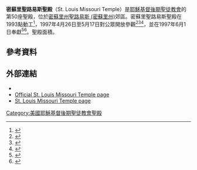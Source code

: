 {{Infobox religious building
| 名字 = 密蘇里州聖路易斯聖殿
| 圖片 = 
| 圖片說明 = St. Louis Missouri Temple
| 地圖 =
| 地圖尺寸 =
| 地圖說明 =
| 坐標 = {{coord|38.63965|-90.46468|format=dms|type:landmark_region:US-MO|display=title}}
| 宗教 = [[基督教|基督教]]
| 位置 =
| 神 =
| 宗教禮儀 =
| 派別 = [[耶穌基督後期聖徒教會|耶穌基督後期聖徒教會]]
| 節日 =
| 小區 =
| 分區 =
| 基層政權 = [[鎮和鄉_(密蘇里州)|鎮和鄉]]
| 區 =
| 領地 =
| 地方行政區 =
| 州 = [[密蘇里州|密蘇里州]]
| 省 =
| 地區 =
| 國家 = [[美國|美國]]
| 行政 =
| 開光年份 =
| 狀態 =
| 傳統稱號 =
| 所有者 =
| 領導 =
| 婆多羅迦 =
| 主保聖人 =
| 官方網站 =
| 建築師 =
| 建築類型 =
| 建築風格 = [[现代建築|现代式]]
| 建築材料 =
| 建立者 =
| 資助者 =
| 總承包商 =
| 建立日期 =
| 奠基 = 1993年10月30日由戈登·興格萊長老主待
| 竣工 = 1997年6月1日至5日由戈登·興格萊會長奉獻
| 建設成本 =
| 毀壞 =
| 正立面朝向 =
| 容納人數 =
| 長度 =
| 寬度 =
| 中殿寬度 =
| 內部面積 = 5458平方公尺
| 最高高度 =
| 穹頂 =
| 外穹頂高度 =
| 內穹頂高度 =
| 外穹頂直徑 =
| 內穹頂直徑 =
| 宣禮塔 =
| 宣禮塔高度 =
| 尖塔 =
| 尖塔高度 = 
| 場地面積 = 5.7公頃
| 寺廟 =
| 紀念碑 =
| 神社 =
| 碑銘 =
| 海拔 =
| 官方名稱1 =
| 類型1 =
| 標準1 =
| 指定日期1 =
| 父列表1 =
| 參考編號1 =
| 官方名稱2 =
| 類型2 =
| 標準2 =
| 指定日期2 =
| 父列表2 = 
| 參考編號2 = 50
}}

'''密蘇里聖路易斯聖殿'''（St. Louis Missouri Temple）是[[耶穌基督後期聖徒教會|耶穌基督後期聖徒教會]]的第50座聖殿，位於[[密蘇里州|密蘇里州]][[聖路易斯_(密蘇里州)|聖路易斯 (密蘇里州)]]郊區。密蘇里聖路易斯聖殿在1993點動工<ref>{{citation |url= http://www.ldschurchnewsarchive.com/articles/23454/Ground-is-broken-on-cold-day-for-temple-in-St-Louis-Mo.html |title= Ground is broken on cold day for temple in St. Louis, Mo. |first= John L. |last= Hart |date= Nov 6, 1993 |newspaper= [[Church_News|Church News]] |access-date= 2016-04-21 |archive-url= https://web.archive.org/web/20160304031515/http://www.ldschurchnewsarchive.com/articles/23454/Ground-is-broken-on-cold-day-for-temple-in-St-Louis-Mo.html |archive-date= 2016-03-04 |dead-url= yes }}</ref>，1997年4月26日至5月17日對公眾開放參觀<ref>{{citation |url= http://www.ldschurchnewsarchive.com/articles/29776/St-Louis-Temple-doors-open-to-public-in-April.html |title= St. Louis Temple doors open to public in April |date= Jan 11, 1997 |newspaper= Church News |access-date= 2016-04-21 |archive-url= https://web.archive.org/web/20160303235900/http://www.ldschurchnewsarchive.com/articles/29776/St-Louis-Temple-doors-open-to-public-in-April.html |archive-date= 2016-03-03 |dead-url= yes }}</ref><ref>{{citation |url= http://www.ldschurchnewsarchive.com/articles/30041/Missourians-welcome-new-temple.html |title= Missourians welcome new temple |first= R. Scott |last= Lloyd |date= May 3, 1997 |newspaper= Church News |access-date= 2016-04-21 |archive-url= https://web.archive.org/web/20160304061123/http://www.ldschurchnewsarchive.com/articles/30041/Missourians-welcome-new-temple.html |archive-date= 2016-03-04 |dead-url= yes }}</ref><ref>{{citation |url= http://www.ldschurchnewsarchive.com/articles/29462/260000-visit-temple-during-open-house.html |title= 260,000 visit temple during open house |first= R. Scott |last= Lloyd |date= May 31, 1997 |newspaper= Church News |access-date= 2016-04-21 |archive-url= https://web.archive.org/web/20160116093708/http://www.ldschurchnewsarchive.com/articles/29462/260000-visit-temple-during-open-house.html |archive-date= 2016-01-16 |dead-url= yes }}</ref>，並在1997年6月1日奉獻<ref>{{citation |url= http://www.ldschurchnewsarchive.com/articles/29146/St-Louis-Missouri-Temple-May-it-be-preserved-by-Thy-power.html |title= St. Louis Missouri Temple: 'May it be preserved by Thy power' |date= June 7, 1997 |newspaper= Church News |access-date= 2016-04-21 |archive-url= https://web.archive.org/web/20160317120607/http://www.ldschurchnewsarchive.com/articles/29146/St-Louis-Missouri-Temple-May-it-be-preserved-by-Thy-power.html |archive-date= 2016-03-17 |dead-url= yes }}</ref><ref>{{citation |url= http://www.ldschurchnewsarchive.com/articles/29944/Church-dedicates-its-50th-temple.html |title= Church dedicates its 50th temple |first= R. Scott |last= Lloyd |date= June 7, 1997 |newspaper= Church News |access-date= 2016-04-21 |archive-url= https://web.archive.org/web/20160304060430/http://www.ldschurchnewsarchive.com/articles/29944/Church-dedicates-its-50th-temple.html |archive-date= 2016-03-04 |dead-url= yes }}</ref>。聖殿面積{{convert|58749|sqft|m2}}。

==參考資料==
{{reflist}}
==外部連結==
* {{commonscat-inline|St. Louis Missouri Temple}}
* [http://www.lds.org/church/temples/st-louis-missouri Official St. Louis Missouri Temple page]{{Wayback|url=http://www.lds.org/church/temples/st-louis-missouri |date=20151022005407 }}
* [http://www.ldschurchtemples.com/stlouis/ St. Louis Missouri Temple page]{{Wayback|url=http://www.ldschurchtemples.com/stlouis/ |date=20160416214157 }}

{{耶穌基督後期聖徒教會聖殿}}

[[Category:美國耶穌基督後期聖徒教會聖殿|Category:美國耶穌基督後期聖徒教會聖殿]]


{{Religion-buil-stub}}